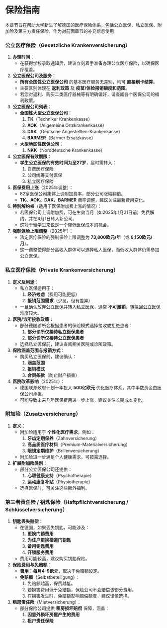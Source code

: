 # 保险指南 

本章节旨在帮助大学新生了解德国的医疗保险体系，包括公立医保、私立医保、附加险及第三方责任保险。作为对前面章节的补充信息使用

### 公立医疗保险（Gesetzliche Krankenversicherung）

1. **办理时间**：
   - 在获得学校录取通知后，建议立刻着手准备办理公立医疗保险，以确保医疗覆盖。

2. **公立医保公司及服务**：
   - **所有全国性公立医保公司** 的基本医疗服务无差别，均可 **直接刷卡结算**。
   - 主要区别体现在 **返利政策** 及 **疫苗/体检报销额度和范围**。
   - 若您对返利、购买二类医疗器械等有明确偏好，请查阅各个医保公司的福利政策。

3. **公立医保公司列表**：
   - **全国性大型公立医保公司**：
     1. **TK**（Techniker Krankenkasse）
     2. **AOK**（Allgemeine Ortskrankenkasse）
     3. **DAK**（Deutsche Angestellten-Krankenkasse）
     4. **BARMER**（Barmer Ersatzkasse）
   - **大型地区性医保公司**：
     1. **NKK**（Norddeutsche Krankenkasse）

4. **公立医保有效期限**：
   - **学生公立医保的有效时间为至27岁**，届时需转入：
     1. 自费医疗保险
     2. 公司统筹支付医保
     3. 私立医疗保险

5. **医保费用上涨**（2025年调整）：
   - 82家医保公司集体上调附加费率，部分公司涨幅翻倍。
   - **TK、AOK、DAK、BARMER** 费率调整，建议关注最新费用变化。

6. **特别解约权**（适用于医保附加费上涨的情况）：
   - 若医保公司上调附加费，可在生效当月（如2025年1月31日前）免费解约，并在4月1日转入新公司。
   - 这对于留学生来说是一个降低医保成本的机会。

7. **强制保险上限调整**（2025年）：
   - 法定医疗保险的强制保险上限调整为 **73,800欧元/年**（或 **6,150欧元/月**）。
   - 这一调整使得部分高收入群体可以选择私人医保，而低收入群体仍需参加公立医保。

### 私立医疗保险（Private Krankenversicherung）

1. **定义及用途**：
   - 私立医保适用于：
     1. **经济考虑**（费用可能更低）
     2. **报销范围需求**（少见，但有差异）
   - 一旦确认放弃公立医保并转入私立医保，通常 **不可撤销**，转换回公立医保难度较大。

2. **医院/诊所接收政策**：
   - 部分德国诊所会根据患者的保险模式选择接收或拒绝患者：
     1. **部分诊所仅接待私立医保患者**
     2. **部分诊所仅接待公立医保患者**
   - 选择私立医保前，建议查阅相关医院或诊所政策。

3. **保险涵盖范围与报销方式**：
   - 购买私立医保前，建议确认：
     1. **涵盖范围**
     2. **报销模式**
     3. **合同条款**（防止财产损害）

4. **医院改革影响**（2025年）：
   - 德国联邦政府计划十年投入 **500亿欧元** 优化医疗体系，其中半数资金由医保公司承担。
   - 可能导致未来几年医保费用进一步上涨，建议关注长期成本变化。

### 附加险（Zusatzversicherung）

1. **定义**：
   - 附加险适用于 **个性化医疗需求**，例如：
     1. **牙齿定期保养**（Zahnversicherung）
     2. **高品质医疗材料**（Premium-Materialversicherung）
     3. **眼镜定期维护**（Brillenversicherung）
   - 附加险进一步满足个人健康需求，可按需选择。

2. **扩展附加险类别**：
   - 部分公立医保公司还提供：
     1. **心理健康支持**（Psychotherapie）
     2. **运动康复补贴**（Physiotherapie）
   - 选择医保时，可关注这些额外福利。

### 第三者责任险 / 钥匙保险（Haftpflichtversicherung / Schlüsselversicherung）

1. **钥匙丢失赔偿**：
   - 在德国，如果丢失钥匙，可能涉及：
     1. **更换门锁费用**
     2. **为住户更换楼道门钥匙**
     3. **备用钥匙费用**
     4. **开锁服务费用**
   - 费用可能较高，建议购买钥匙保险。

2. **保险费用与免赔额**：
   - **费用：每月4-9欧元**，取决于免赔额设定。
   - **免赔额**（Selbstbeteiligung）：
     1. 免赔额越高，保费越低。
     2. 若损害费用低于免赔额，保险公司不会赔偿该部分费用。
     3. 在损害发生时，免赔额影响赔偿额度，建议谨慎选择。

3. **租房责任险**（Mietversicherung）：
   - 部分保险公司提供 **租房损坏赔偿** 保障，涵盖：
     1. **因意外损坏房屋产生的费用**
     2. **租户责任保险**
